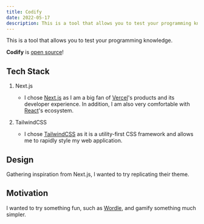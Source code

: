 ```yaml
---
title: Codify
date: 2022-05-17
description: This is a tool that allows you to test your programming knowledge.
---
```


This is a tool that allows you to test your programming knowledge.

<CallOut>

**Codify** is [open source](https://github.com/JustBrandonLim/codify)!

</CallOut>

## Tech Stack

1. Next.js

   - I chose [Next.js](https://nextjs.org/) as I am a big fan of [Vercel](https://vercel.com/)'s products and its developer experience. In addition, I am also very comfortable with [React](https://react.dev/)'s ecosystem.

2. TailwindCSS
   - I chose [TailwindCSS](https://tailwindcss.com/) as it is a utility-first CSS framework and allows me to rapidly style my web application.

## Design

Gathering inspiration from Next.js, I wanted to try replicating their theme.

## Motivation

I wanted to try something fun, such as [Wordle](https://www.nytimes.com/games/wordle/index.html), and gamify something much simpler.
